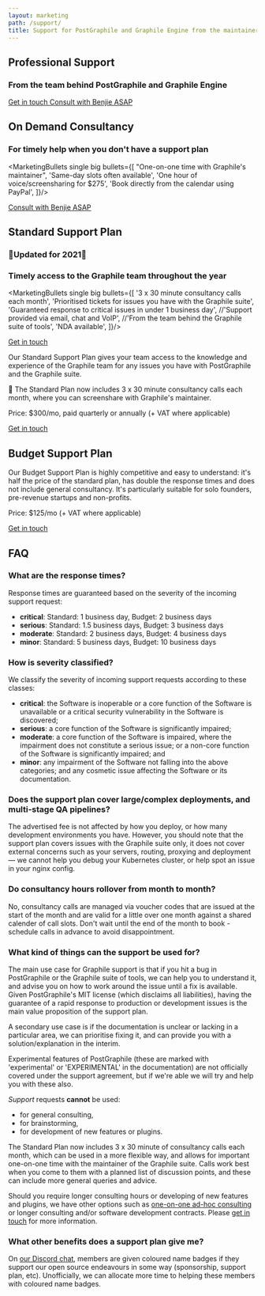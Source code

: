```yaml
---
layout: marketing
path: /support/
title: Support for PostGraphile and Graphile Engine from the maintainer
---
```



<MarketingLayout blue>

<!-- **************************************** -->

<Hero bg="nodes">

## Professional Support

### From the team behind PostGraphile and Graphile Engine

<div class='flex'>
<a class='mr3 button--solid-light' href='mailto:team@graphile.com?subject=Support%20enquiry'>Get in touch <span class='fas fa-fw fa-arrow-right' /></a>
<a class='mr3 button--solid' target="_blank" href='https://www.supersaas.co.uk/schedule/Benjie/One_on_One'>Consult with Benjie ASAP <span class='fas fa-fw fa-external-link-alt' /></a>
</div>

</Hero>
<MarketingSection bg="nodes">

<div className="f4 b tl" style={{maxWidth: '54rem', margin: '0 auto'}}>

## On Demand Consultancy

### For timely help when you don't have a support plan

<MarketingBullets single big bullets={[
"One-on-one time with Graphile's maintainer",
'Same-day slots often available',
'One hour of voice/screensharing for $275',
'Book directly from the calendar using PayPal',
]}/>

<div class='flex'>
<a class='mr3 button--solid' target="_blank" href='https://www.supersaas.co.uk/schedule/Benjie/One_on_One'>Consult with Benjie ASAP <span class='fas fa-fw fa-external-link-alt' /></a>
</div>


</div>

</MarketingSection>

<MarketingDivide from="nodes" to="dark" down />
<MarketingDivide from="dark" to="nodes" down />

<MarketingSection bg="nodes">

<div className="f4 b tl" style={{maxWidth: '54rem', margin: '0 auto'}}>

## Standard Support Plan

### 🌟Updated for 2021🌟
### Timely access to the Graphile team throughout the year

<MarketingBullets single big bullets={[
'3 x 30 minute consultancy calls each month',
'Prioritised tickets for issues you have with the Graphile suite',
'Guaranteed response to critical issues in under 1 business day',
//'Support provided via email, chat and VoIP',
//'From the team behind the Graphile suite of tools',
'NDA available',
]}/>

<div class='flex'>
<a class='button--solid' href='mailto:team@graphile.com?subject=Standard%20support%20plan%20enquiry'>Get in touch <span class='fas fa-fw fa-arrow-right' /></a>
</div>

</div>

</MarketingSection>

<MarketingDivide from="nodes" to="dark" />

<MarketingSection bg="dark">
<div className="f4 tl" style={{maxWidth: '50rem', margin: '0 auto'}}>

Our Standard Support Plan gives your team access to the knowledge and
experience of the Graphile team for any issues you have with
PostGraphile and the Graphile suite.

🌟 The Standard Plan now includes 3 x 30 minute consultancy calls each month, where you can screenshare with Graphile's maintainer.

Price: $300/mo, paid quarterly or annually (+ VAT where applicable)

<div class='flex'>
<a class='button--solid' href='mailto:team@graphile.com?subject=Standard%20support%20plan%20enquiry'>Get in touch <span class='fas fa-fw fa-arrow-right' /></a>
</div>

</div>
</MarketingSection>

<MarketingDivide from="dark" to="medium" down/>

<MarketingSection bg="medium">
<div className="f4 tl" style={{maxWidth: '50rem', margin: '0 auto'}}>

## Budget Support Plan

Our Budget Support Plan is highly competitive and easy to understand: it's
half the price of the standard plan, has
double the response times and does not include general consultancy. It's particularly suitable for solo founders,
pre-revenue startups and non-profits.

Price: $125/mo (+ VAT where applicable)

<div class='flex'>
<a class='button--solid' href='mailto:team@graphile.com?subject=Budget%20support%20plan%20enquiry'>Get in touch <span class='fas fa-fw fa-arrow-right' /></a>
</div>

</div>
</MarketingSection>

<MarketingDivide from="medium" to="dark" via="light"/>

<MarketingSection bg="dark">
<div className="f4 tl pb5" style={{maxWidth: '50rem', margin: '0 auto'}}>

## FAQ

### What are the response times? 

Response times are guaranteed based on the severity of the
incoming support request:

- **critical**: Standard: 1 business day, Budget: 2 business days
- **serious**: Standard: 1.5 business days, Budget: 3 business days
- **moderate**: Standard: 2 business days, Budget: 4 business days
- **minor**: Standard: 5 business days, Budget: 10 business days

### How is severity classified?

We classify the severity of incoming support requests according to these classes:

- **critical**: the Software is inoperable or a core function of the Software is unavailable or a critical security vulnerability in the Software is discovered;
- **serious**: a core function of the Software is significantly impaired;
- **moderate**: a core function of the Software is impaired, where the impairment does not constitute a serious issue; or a non-core function of the Software is significantly impaired; and
- **minor**: any impairment of the Software not falling into the above categories; and any cosmetic issue affecting the Software or its documentation.

### Does the support plan cover large/complex deployments, and multi-stage QA pipelines?

The advertised fee is not affected by how you deploy, or how many development
environments you have. However, you should note that the support plan
covers issues with the Graphile suite only, it does not cover external concerns such as
your servers, routing, proxying and deployment — we cannot help you debug your
Kubernetes cluster, or help spot an issue in your nginx config.

### Do consultancy hours rollover from month to month?

No, consultancy calls are managed via voucher codes that are issued at the start of the month and are valid for a little over one month against a shared calender of call slots. Don't wait until the end of the month to book - schedule calls in advance to avoid disappointment.

### What kind of things can the support be used for?

The main use case for Graphile support is that if you hit a bug in
PostGraphile or the Graphile suite of tools, we can help you to understand it, and advise you on how to work
around the issue until a fix is available. Given PostGraphile's MIT license
(which disclaims all liabilities), having the guarantee of a rapid response
to production or development issues is the main value proposition of the
support plan.

A secondary use case is if the documentation is unclear or
lacking in a particular area, we can prioritise fixing it, and can provide
you with a solution/explanation in the interim.

Experimental features of PostGraphile (these are marked with 'experimental'
or 'EXPERIMENTAL' in the documentation) are not officially covered under the
support agreement, but if we're able we will try and help you with these
also.

_Support_ requests **cannot** be used:

- for general consulting,
- for brainstorming,
- for development of new features or plugins.

The Standard Plan now includes 3 x 30 minute of consultancy calls each month, which can be used in a more flexible way, and allows for important one-on-one time with the maintainer of the Graphile suite. Calls work best when you come to them with a planned list of discussion points, and these can include more general queries and advice.

Should you require longer consulting hours or developing of new features and plugins, we have other options such as [one-on-one
ad-hoc consulting](https://www.supersaas.co.uk/schedule/Benjie/One_on_One) or
longer consulting and/or software development contracts. Please [get in
touch](mailto:team@graphile.com?subject=Support%20enquiry) for more
information.

### What other benefits does a support plan give me?

On [our Discord chat](http://discord.gg/graphile), members are given coloured
name badges if they support our open source endeavours in some way (sponsorship, support
plan, etc). Unofficially, we can allocate more time to helping these
members with coloured name badges.

</div>
</MarketingSection>


</MarketingLayout>
